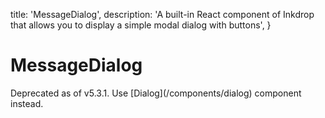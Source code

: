   title: 'MessageDialog',
  description: 'A built-in React component of Inkdrop that allows you to display a simple modal dialog with buttons',
}

# MessageDialog

<Warning>
  Deprecated as of v5.3.1. Use [Dialog](/components/dialog) component instead.
</Warning>
